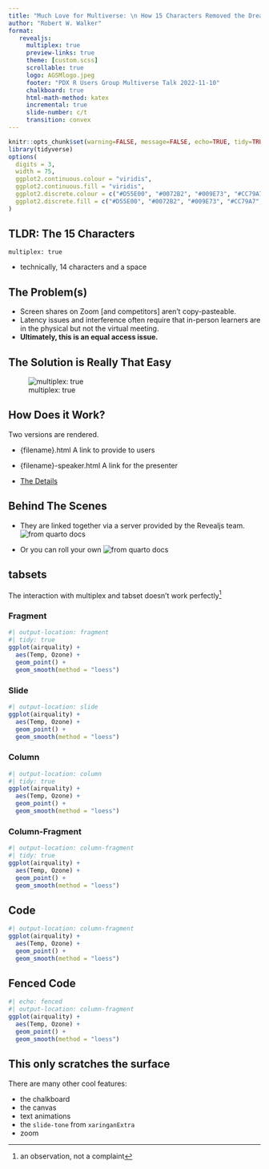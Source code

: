 ```yaml
---
title: "Much Love for Multiverse: \n How 15 Characters Removed the Dread of Hybrid Instruction"
author: "Robert W. Walker"
format: 
   revealjs:
     multiplex: true
     preview-links: true
     theme: [custom.scss]
     scrollable: true
     logo: AGSMlogo.jpeg
     footer: "PDX R Users Group Multiverse Talk 2022-11-10"
     chalkboard: true
     html-math-method: katex
     incremental: true
     slide-number: c/t
     transition: convex
---
```


```r
knitr::opts_chunk$set(warning=FALSE, message=FALSE, echo=TRUE, tidy=TRUE, comment=NA, prompt=FALSE, fig.height=6, fig.width=6.5, fig.retina = 3, dev = 'svg', eval=TRUE)
library(tidyverse)
options(
  digits = 3,
  width = 75,
  ggplot2.continuous.colour = "viridis",
  ggplot2.continuous.fill = "viridis",
  ggplot2.discrete.colour = c("#D55E00", "#0072B2", "#009E73", "#CC79A7", "#E69F00", "#56B4E9", "#F0E442"),
  ggplot2.discrete.fill = c("#D55E00", "#0072B2", "#009E73", "#CC79A7", "#E69F00", "#56B4E9", "#F0E442")
)
```

## TLDR: The 15 Characters

::: {.r-fit-text}
`multiplex: true`
:::

- technically, 14 characters and a space

## The Problem(s)

- Screen shares on Zoom [and competitors] aren't copy-pasteable.
- Latency issues and interference often require that in-person learners are in the physical but not the virtual meeting.
- **Ultimately, this is an equal access issue.**

## The Solution is Really That Easy

![multiplex: true](./img/Screen Shot 2022-11-09 at 9.31.37 PM.png)

## How Does it Work?

Two versions are rendered.

- {filename}.html 
A link to provide to users

- {filename}-speaker.html 
A link for the presenter

- [The Details](https://quarto.org/docs/presentations/revealjs/presenting.html#multiplex-server)

## Behind The Scenes

- They are linked together via a server provided by the Revealjs team.
![from quarto docs](./img/Screen Shot 2022-11-09 at 9.36.26 PM.png)

- Or you can roll your own
![from quarto docs](./img/Screen Shot 2022-11-09 at 9.40.36 PM.png)

## tabsets

The interaction with multiplex and tabset doesn't work perfectly^[an observation, not a complaint]

::: {.panel-tabset}

### Fragment

```r
#| output-location: fragment
#| tidy: true
ggplot(airquality) + 
  aes(Temp, Ozone) + 
  geom_point() + 
  geom_smooth(method = "loess")
```

### Slide

```r
#| output-location: slide
ggplot(airquality) + 
  aes(Temp, Ozone) + 
  geom_point() + 
  geom_smooth(method = "loess")
```

### Column

```r
#| output-location: column
#| tidy: true
ggplot(airquality) + 
  aes(Temp, Ozone) + 
  geom_point() + 
  geom_smooth(method = "loess")
```

### Column-Fragment

```r
#| output-location: column-fragment
#| tidy: true
ggplot(airquality) + 
  aes(Temp, Ozone) + 
  geom_point() + 
  geom_smooth(method = "loess")
```

:::

## Code

```r
#| output-location: column-fragment
ggplot(airquality) + 
  aes(Temp, Ozone) + 
  geom_point() + 
  geom_smooth(method = "loess")
```

## Fenced Code

```r
#| echo: fenced
#| output-location: column-fragment
ggplot(airquality) + 
  aes(Temp, Ozone) + 
  geom_point() + 
  geom_smooth(method = "loess")
```

## This only scratches the surface

There are many other cool features:

- the chalkboard
- the canvas
- text animations
- the `slide-tone` from `xaringanExtra`
- zoom